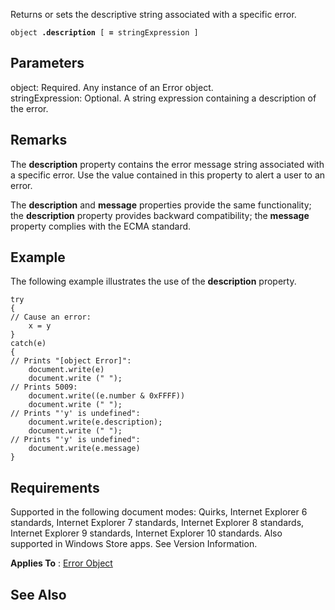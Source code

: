 Returns or sets the descriptive string associated with a specific error.

 object '''.description''' [ '''=''' stringExpression ]

==Parameters==
; object: Required. Any instance of an Error object.
; stringExpression: Optional. A string expression containing a description of the error.

==Remarks==
The '''description''' property contains the error message string associated with a specific error. Use the value contained in this property to alert a user to an error.

The '''description''' and '''message''' properties provide the same functionality; the '''description''' property provides backward compatibility; the '''message''' property complies with the ECMA standard.


==Example==
The following example illustrates the use of the '''description''' property.

 try
 {
 // Cause an error:
     x = y   
 }
 catch(e)
 {
 // Prints "[object Error]":
     document.write(e)
     document.write (" ");
 // Prints 5009:
     document.write((e.number &amp; 0xFFFF))  
     document.write (" ");
 // Prints "'y' is undefined":
     document.write(e.description);
     document.write (" ");
 // Prints "'y' is undefined":
     document.write(e.message)
 }

==Requirements==
Supported in the following document modes: Quirks, Internet Explorer 6 standards, Internet Explorer 7 standards, Internet Explorer 8 standards, Internet Explorer 9 standards, Internet Explorer 10 standards. Also supported in Windows Store apps. See Version Information.

'''Applies To''' : [[javascript/Error|Error Object]]


==See Also==

              

              

              
